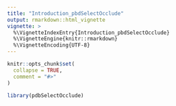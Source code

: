 ```yaml
---
title: "Introduction_pbdSelectOcclude"
output: rmarkdown::html_vignette
vignette: >
  %\VignetteIndexEntry{Introduction_pbdSelectOcclude}
  %\VignetteEngine{knitr::rmarkdown}
  %\VignetteEncoding{UTF-8}
---
```


```r
knitr::opts_chunk$set(
  collapse = TRUE,
  comment = "#>"
)
```

```r
library(pdbSelectOcclude)
```

